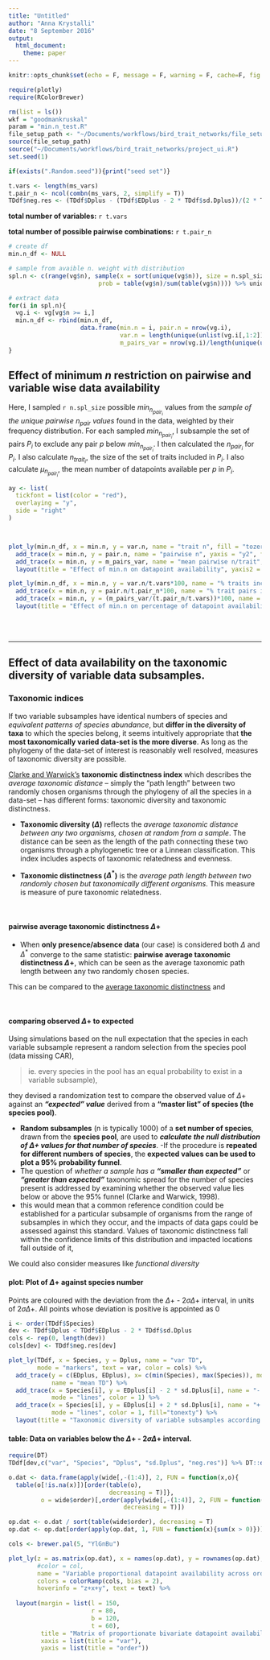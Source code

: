 ```yaml
---
title: "Untitled"
author: "Anna Krystalli"
date: "8 September 2016"
output: 
  html_document:
    theme: paper
---
```



```r
knitr::opts_chunk$set(echo = F, message = F, warning = F, cache=F, fig.width = 9)

require(plotly)
require(RColorBrewer)

```


```r
rm(list = ls())
wkf = "goodmankruskal"
param = "min.n_test.R"
file_setup_path <- "~/Documents/workflows/bird_trait_networks/file_setup.R"
source(file_setup_path)
source("~/Documents/workflows/bird_trait_networks/project_ui.R")
set.seed(1)

if(exists(".Random.seed")){print("seed set")}

```


```r
t.vars <- length(ms_vars)
t.pair_n <- ncol(combn(ms_vars, 2, simplify = T))
TDdf$neg.res <- (TDdf$Dplus - (TDdf$EDplus - 2 * TDdf$sd.Dplus))/(2 * TDdf$sd.Dplus) 
```

**total number of variables:** `r t.vars`

**total number of possible pairwise combinations:** `r t.pair_n`

```r
# create df
min.n_df <- NULL

# sample from avaible n. weight with distribution
spl.n <- c(range(vg$n), sample(x = sort(unique(vg$n)), size = n.spl_size, replace = FALSE, 
                         prob = table(vg$n)/sum(table(vg$n)))) %>% unique %>% sort()

# extract data
for(i in spl.n){
  vg.i <- vg[vg$n >= i,]
  min.n_df <- rbind(min.n_df,
                    data.frame(min.n = i, pair.n = nrow(vg.i),
                               var.n = length(unique(unlist(vg.i[,1:2]))),
                               m_pairs_var = nrow(vg.i)/length(unique(unlist(vg.i[,1:2])))))
}

```


## Effect of minimum $n$ restriction on pairwise and variable wise data availability

Here, I sampled `r n.spl_size` possible ${min}_{n_{{pair}_i}}$ values from the *sample of the unique pairwise $n_{pair}$ values* found in the data, weighted by their frequency distribution. For each sampled ${min}_{n_{{pair}_i}}$, I subsample the set of pairs $P_i$ to exclude any pair $p$ below ${min}_{n_{{pair}_i}}$. I then calculated the $n_{{pair}_i}$ for $P_i$. I also calculate $n_{{trait}_i}$, the size of the set of traits included in $P_i$. I also calculate $μ_{n_{{pair}_i}}$, the mean number of datapoints available per $p$ in $P_i$. 

```r
ay <- list(
  tickfont = list(color = "red"),
  overlaying = "y",
  side = "right"
)



plot_ly(min.n_df, x = min.n, y = var.n, name = "trait n", fill = "tozeroy") %>%
  add_trace(x = min.n, y = pair.n, name = "pairwise n", yaxis = "y2", fill = "tozeroy") %>%
  add_trace(x = min.n, y = m_pairs_var, name = "mean pairwise n/trait", yaxis = "y", fill = "tozeroy") %>%
  layout(title = "Effect of min.n on datapoint availability", yaxis2 = ay)

```

```r
plot_ly(min.n_df, x = min.n, y = var.n/t.vars*100, name = "% traits included", fill = "tozeroy") %>%
  add_trace(x = min.n, y = pair.n/t.pair_n*100, name = "% trait pairs included", yaxis = "y", fill = "tozeroy") %>%
  add_trace(x = min.n, y = (m_pairs_var/(t.pair_n/t.vars))*100, name = "mean %max trait pairs/trait", yaxis = "y", fill = "tozeroy") %>%
  layout(title = "Effect of min.n on percentage of datapoint availability")


```


<br>
<br>

***

## Effect of data availability on the taxonomic diversity of variable data subsamples.

### Taxonomic indices

If two variable subsamples have identical numbers of species and *equivalent patterns of species abundance*, but **differ in the diversity of taxa** to which the species belong, it seems intuitively appropriate that **the most taxonomically varied data-set is the more diverse**. As long as the phylogeny of the data-set of interest is reasonably well resolved, measures of taxonomic diversity are possible.

[Clarke and Warwick’s](http://www.fc.up.pt/pessoas/amsantos/bea/clarwarw1999.pdf) **taxonomic distinctness index** which describes the *average taxonomic distance* – simply the “path length” between two randomly chosen organisms through the phylogeny of all the species in a data-set – has different forms: taxonomic diversity and taxonomic distinctness.

- **Taxonomic diversity ($Δ$)** reflects the *average taxonomic distance between any two organisms, chosen at random from a sample*. The distance can be seen as the length of the path connecting these two organisms through a phylogenetic tree or a Linnean classification. This index includes aspects of taxonomic relatedness and evenness.


- **Taxonomic distinctness ($Δ^*$)** is the *average path length between two randomly chosen but taxonomically different organisms*. This measure is measure of pure taxonomic relatedness.

<br>

#### pairwise average taxonomic distinctness $Δ+$

- When **only presence/absence data** (our case) is considered both $Δ$ and $Δ^*$ converge to the same statistic: **pairwise average taxonomic distinctness $Δ+$**, which can be seen as the average taxonomic path length between any two randomly chosen species.

This can be compared to the [average taxonomic distinctness](http://icesjms.oxfordjournals.org/content/65/8/1462.full) and


<br>

#### comparing observed $Δ+$ to expected

Using simulations based on the null expectation that the species in each variable subsample represent a random selection from the species pool (data missing CAR),

> ie. every species in the pool has an equal probability to exist in a variable subsample),

they devised a randomization test to compare the observed value of $Δ+$ against an ***“expected” value*** derived from a **“master list” of species (the species pool)**.

- **Random subsamples** (n is typically 1000) of a **set number of species**, drawn from the **species pool**, are used to ***calculate the null distribution of $Δ+$ values for that number of species***. 
-If the procedure is **repeated for different numbers of species**, the **expected values can be used to plot a 95% probability funnel**. 
- The question of *whether a sample has a*  ***“smaller than expected”*** or ***“greater than expected”*** taxonomic spread for the number of species present is addressed by examining whether the observed value lies below or above the 95% funnel (Clarke and Warwick, 1998). 
- this would mean that a common reference condition could be established for a particular subsample of organisms from the range of subsamples in which they occur, and the impacts of data gaps could be assessed against this standard. Values of taxonomic distinctness fall within the confidence limits of this distribution and impacted locations fall outside of it, 

We could also consider measures like *functional diversity*

#### plot: Plot of $Δ+$ against species number


Points are coloured with the deviation from the $Δ+$ - $2σΔ+$ interval, in units of $2σΔ+$. All points whose deviation is positive is appointed as 0

```r
i <- order(TDdf$Species)
dev <- TDdf$Dplus < TDdf$EDplus - 2 * TDdf$sd.Dplus
cols <- rep(0, length(dev))
cols[dev] <- TDdf$neg.res[dev]

plot_ly(TDdf, x = Species, y = Dplus, name = "var TD", 
        mode = "markers", text = var, color = cols) %>%
  add_trace(y = c(EDplus, EDplus), x= c(min(Species), max(Species)), mode = "lines",
            name = "mean TD") %>%
  add_trace(x = Species[i], y = EDplus[i] - 2 * sd.Dplus[i], name = "- 2sd", 
            mode = "lines", color = 1) %>%
  add_trace(x = Species[i], y = EDplus[i] + 2 * sd.Dplus[i], name = "+ 2sd", 
            mode = "lines", color = 1, fill="tonexty") %>%
  layout(title = "Taxonomic diversity of variable subsamples according to data availability ")

```



#### table: Data on variables below the $Δ+$ - $2σΔ+$ interval. 

```r
require(DT)
TDdf[dev,c("var", "Species", "Dplus", "sd.Dplus", "neg.res")] %>% DT::datatable()
```


```r
o.dat <- data.frame(apply(wide[,-(1:4)], 2, FUN = function(x,o){
  table(o[!is.na(x)])[order(table(o), 
                            decreasing = T)]},
         o = wide$order)[,order(apply(wide[,-(1:4)], 2, FUN = function(x){sum(!is.na(x))}),
                                decreasing = T)])

op.dat <- o.dat / sort(table(wide$order), decreasing = T)
op.dat <- op.dat[order(apply(op.dat, 1, FUN = function(x){sum(x > 0)})), order(apply(op.dat, 2, FUN = mean), decreasing = T)]

cols <- brewer.pal(5, "YlGnBu")

plot_ly(z = as.matrix(op.dat), x = names(op.dat), y = rownames(op.dat), type = "heatmap", 
        #color = col, 
        name = "Variable proportional datapoint availability across orders",
        colors = colorRamp(cols, bias = 2),
        hoverinfo = "z+x+y", text = text) %>%
  
  layout(margin = list(l = 150,
                       r = 80,
                       b = 120,
                       t = 60),
         title = "Matrix of proportionate bivariate datapoint availability",
         xaxis = list(title = "var"),
         yaxis = list(title = "order")) 


```

